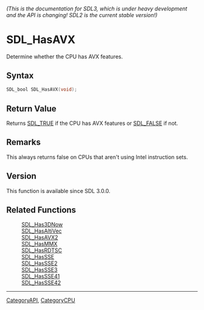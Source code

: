 ====== (This is the documentation for SDL3, which is under heavy development and the API is changing! SDL2 is the current stable version!) ======
= SDL_HasAVX =

Determine whether the CPU has AVX features.

== Syntax ==

<syntaxhighlight lang='c'>
SDL_bool SDL_HasAVX(void);
</syntaxhighlight>

== Return Value ==

Returns [[SDL_TRUE]] if the CPU has AVX features or [[SDL_FALSE]] if not.

== Remarks ==

This always returns false on CPUs that aren't using Intel instruction sets.

== Version ==

This function is available since SDL 3.0.0.

== Related Functions ==

:[[SDL_Has3DNow]]
:[[SDL_HasAltiVec]]
:[[SDL_HasAVX2]]
:[[SDL_HasMMX]]
:[[SDL_HasRDTSC]]
:[[SDL_HasSSE]]
:[[SDL_HasSSE2]]
:[[SDL_HasSSE3]]
:[[SDL_HasSSE41]]
:[[SDL_HasSSE42]]

----
[[CategoryAPI]], [[CategoryCPU]]
<!-- #See the Style Guide for instructions on editing the footer. -->


